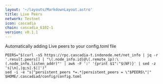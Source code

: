 ```yaml
---
layout: '~/layouts/MarkdownLayout.astro'
title: Live Peers
network: Testnet
icon: cascadia
chain: cascadia_6102-1
version: v0.1.1
---
```

Automatically adding Live peers to your config.toml file
```
PEERS="$(curl -sS https://rpc.cascadia-t.indonode.net/net_info | jq -r '.result.peers[] | "\(.node_info.id)@\(.remote_ip):\(.node_info.listen_addr)"' | awk -F ':' '{print $1":"$(NF)}' | sed -z 's|\n|,|g;s|.$||')"
sed -i -e "s|^persistent_peers *=.*|persistent_peers = \"$PEERS\"|" $HOME/.cascadiad/config/config.toml
```